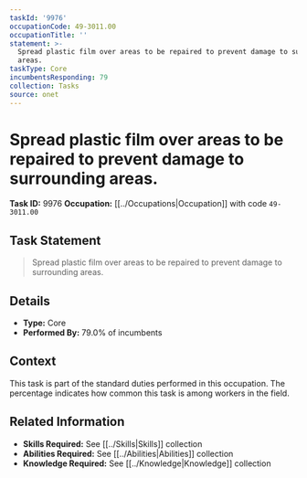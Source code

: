```yaml
---
taskId: '9976'
occupationCode: 49-3011.00
occupationTitle: ''
statement: >-
  Spread plastic film over areas to be repaired to prevent damage to surrounding
  areas.
taskType: Core
incumbentsResponding: 79
collection: Tasks
source: onet
---
```

# Spread plastic film over areas to be repaired to prevent damage to surrounding areas.

**Task ID:** 9976
**Occupation:** [[../Occupations|Occupation]] with code `49-3011.00`

## Task Statement

> Spread plastic film over areas to be repaired to prevent damage to surrounding areas.

## Details

- **Type:** Core
- **Performed By:** 79.0% of incumbents

## Context

This task is part of the standard duties performed in this occupation. The percentage indicates how common this task is among workers in the field.

## Related Information

- **Skills Required:** See [[../Skills|Skills]] collection
- **Abilities Required:** See [[../Abilities|Abilities]] collection
- **Knowledge Required:** See [[../Knowledge|Knowledge]] collection
